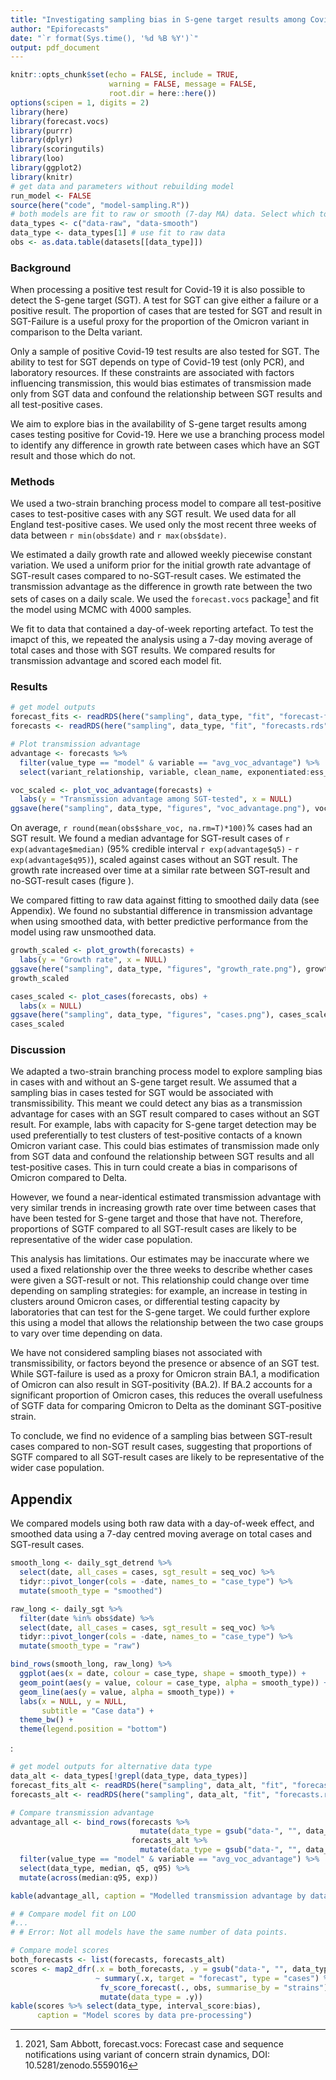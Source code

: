 ```yaml
---
title: "Investigating sampling bias in S-gene target results among Covid-19 test-positive cases"
author: "Epiforecasts"
date: "`r format(Sys.time(), '%d %B %Y')`"
output: pdf_document
---
```


```r
knitr::opts_chunk$set(echo = FALSE, include = TRUE, 
                      warning = FALSE, message = FALSE,
                      root.dir = here::here())
options(scipen = 1, digits = 2)
library(here)
library(forecast.vocs)
library(purrr)
library(dplyr)
library(scoringutils)
library(loo)
library(ggplot2)
library(knitr)
# get data and parameters without rebuilding model
run_model <- FALSE
source(here("code", "model-sampling.R"))
# both models are fit to raw or smooth (7-day MA) data. Select which to show for results
data_types <- c("data-raw", "data-smooth")
data_type <- data_types[1] # use fit to raw data
obs <- as.data.table(datasets[[data_type]])
```
### Background

When processing a positive test result for Covid-19 it is also possible to detect the S-gene target (SGT). A test for SGT can give either a failure or a positive result. The proportion of cases that are tested for SGT and result in SGT-Failure is a useful proxy for the proportion of the Omicron variant in comparison to the Delta variant. 

Only a sample of positive Covid-19 test results are also tested for SGT. The ability to test for SGT depends on type of Covid-19 test (only PCR), and laboratory resources. If these constraints are associated with factors influencing transmission, this would bias estimates of transmission made only from SGT data and confound the relationship between SGT results and all test-positive cases. 

We aim to explore bias in the availability of S-gene target results among cases testing positive for Covid-19. Here we use a branching process model to identify any difference in growth rate between cases which have an SGT result and those which do not.

### Methods

We used a two-strain branching process model to compare all test-positive cases to test-positive cases with any SGT result. We used data for all England test-positive cases. We used only the most recent three weeks of data between `r min(obs$date)` and `r max(obs$date)`. 

We estimated a daily growth rate and allowed weekly piecewise constant variation. We used a uniform prior for the initial growth rate advantage of SGT-result cases compared to no-SGT-result cases. We estimated the transmission advantage as the difference in growth rate between the two sets of cases on a daily scale. We used the `forecast.vocs` package^[2021, Sam Abbott, forecast.vocs: Forecast case and sequence notifications using variant of concern strain dynamics, DOI: 10.5281/zenodo.5559016] and fit the model using MCMC with 4000 samples.

We fit to data that contained a day-of-week reporting artefact. To test the imapct of this, we repeated the analysis using a 7-day moving average of total cases and those with SGT results. We compared results for transmission advantage and scored each model fit.

### Results

```r
# get model outputs
forecast_fits <- readRDS(here("sampling", data_type, "fit", "forecast-fits.rds"))$scaled
forecasts <- readRDS(here("sampling", data_type, "fit", "forecasts.rds"))$scaled

# Plot transmission advantage
advantage <- forecasts %>%
  filter(value_type == "model" & variable == "avg_voc_advantage") %>%
  select(variant_relationship, variable, clean_name, exponentiated:ess_bulk)

voc_scaled <- plot_voc_advantage(forecasts) +
  labs(y = "Transmission advantage among SGT-tested", x = NULL)
ggsave(here("sampling", data_type, "figures", "voc_advantage.png"), voc_scaled)

```

On average, `r round(mean(obs$share_voc, na.rm=T)*100)`% cases had an SGT result. We found a median advantage for SGT-result cases of `r exp(advantage$median)` (95% credible interval `r exp(advantage$q5)` - `r exp(advantage$q95)`), scaled against cases without an SGT result. The growth rate increased over time at a similar rate between SGT-result and no-SGT-result cases (figure \ref{fig:plot-growth}).

We compared fitting to raw data against fitting to smoothed daily data (see Appendix). We found no substantial difference in transmission advantage when using smoothed data, with better predictive performance from the model using raw unsmoothed data.

```r
growth_scaled <- plot_growth(forecasts) +
  labs(y = "Growth rate", x = NULL)
ggsave(here("sampling", data_type, "figures", "growth_rate.png"), growth_scaled)
growth_scaled

```

```r
cases_scaled <- plot_cases(forecasts, obs) +
  labs(x = NULL)
ggsave(here("sampling", data_type, "figures", "cases.png"), cases_scaled)
cases_scaled

```

\newpage

### Discussion

We adapted a two-strain branching process model to explore sampling bias in cases with and without an S-gene target result. We assumed that a sampling bias in cases tested for SGT would be associated with transmissibility. This meant we could detect any bias as a transmission advantage for cases with an SGT result compared to cases without an SGT result. 
For example, labs with capacity for S-gene target detection may be used preferentially to test clusters of test-positive contacts of a known Omicron variant case. This could bias estimates of transmission made only from SGT data and confound the relationship between SGT results and all test-positive cases. This in turn could create a bias in comparisons of Omicron compared to Delta.

However, we found a near-identical estimated transmission advantage with very similar trends in increasing growth rate over time between cases that have been tested for S-gene target and those that have not. Therefore, proportions of SGTF compared to all SGT-result cases are likely to be representative of the wider case population.

This analysis has limitations. Our estimates may be inaccurate where we used a fixed relationship over the three weeks to describe whether cases were given a SGT-result or not. This relationship could change over time depending on sampling strategies: for example, an increase in testing in clusters around Omicron cases, or differential testing capacity by laboratories that can test for the S-gene target. We could further explore this using a model that allows the relationship between the two case groups to vary over time depending on data.

We have not considered sampling biases not associated with transmissibility, or factors beyond the presence or absence of an SGT test. While SGT-failure is used as a proxy for Omicron strain BA.1, a modification of Omicron can also result in SGT-positivity (BA.2). If BA.2 accounts for a significant proportion of Omicron cases, this reduces the overall usefulness of SGTF data for comparing Omicron to Delta as the dominant SGT-positive strain.

To conclude, we find no evidence of a sampling bias between SGT-result cases compared to non-SGT result cases, suggesting that proportions of SGTF compared to all SGT-result cases are likely to be representative of the wider case population.

\newpage

## Appendix

We compared models using both raw data with a day-of-week effect, and smoothed data using a 7-day centred moving average on total cases and SGT-result cases.

```r
smooth_long <- daily_sgt_detrend %>%
  select(date, all_cases = cases, sgt_result = seq_voc) %>%
  tidyr::pivot_longer(cols = -date, names_to = "case_type") %>%
  mutate(smooth_type = "smoothed") 

raw_long <- daily_sgt %>%
  filter(date %in% obs$date) %>%
  select(date, all_cases = cases, sgt_result = seq_voc) %>%
  tidyr::pivot_longer(cols = -date, names_to = "case_type") %>%
  mutate(smooth_type = "raw") 

bind_rows(smooth_long, raw_long) %>%
  ggplot(aes(x = date, colour = case_type, shape = smooth_type)) +
  geom_point(aes(y = value, colour = case_type, alpha = smooth_type)) +
  geom_line(aes(y = value, alpha = smooth_type)) +
  labs(x = NULL, y = NULL,
       subtitle = "Case data") +
  theme_bw() +
  theme(legend.position = "bottom")

```

:

```r
# get model outputs for alternative data type
data_alt <- data_types[!grepl(data_type, data_types)]
forecast_fits_alt <- readRDS(here("sampling", data_alt, "fit", "forecast-fits.rds"))$scaled
forecasts_alt <- readRDS(here("sampling", data_alt, "fit", "forecasts.rds"))$scaled

# Compare transmission advantage
advantage_all <- bind_rows(forecasts %>% 
                             mutate(data_type = gsub("data-", "", data_type)), 
                           forecasts_alt %>% 
                             mutate(data_type = gsub("data-", "", data_alt))) %>%
  filter(value_type == "model" & variable == "avg_voc_advantage") %>%
  select(data_type, median, q5, q95) %>%
  mutate(across(median:q95, exp))

kable(advantage_all, caption = "Modelled transmission advantage by data pre-processing")

```

```r
# # Compare model fit on LOO
#...
# # Error: Not all models have the same number of data points.

# Compare model scores
both_forecasts <- list(forecasts, forecasts_alt)
scores <- map2_dfr(.x = both_forecasts, .y = gsub("data-", "", data_types),
                   ~ summary(.x, target = "forecast", type = "cases") %>%
                    fv_score_forecast(., obs, summarise_by = "strains") %>%
                    mutate(data_type = .y))
kable(scores %>% select(data_type, interval_score:bias),
      caption = "Model scores by data pre-processing")
```


